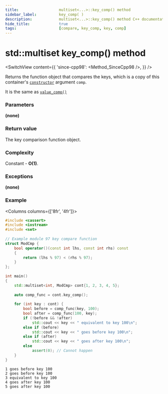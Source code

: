 ```yaml
---
title:					multiset<...>::key_comp() method
sidebar_label:			key_comp( )
description:			multiset<...>::key_comp() method C++ documentation
hide_title:				true
tags:					[compare, key_comp, key, comp]
---
```



<!----------------- Codes ---------------------->


# std::multiset key_comp() method

<SwitchView content={{
    'since-cpp98': <Method_SinceCpp98 />,
    }} />

Returns the function object that compares the keys, which is a copy of this container's [`constructor`](/docs/std/containers/sets/multiset/constructors) argument `comp`. 

It is the same as [`value_comp()`](/docs/std/containers/sets/multiset/value_comp)

### Parameters

**(none)**

### Return value

The key comparison function object.

### Complexity

Constant - **O(1)**.

### Exceptions

**(none)**

### Example

<Columns columns={['8fr', '4fr']}>
<div>

```cpp title='Main.cpp' showLineNumbers
#include <cassert>
#include <iostream>
#include <set>
 
// Example module 97 key compare function
struct ModCmp {
    bool operator()(const int lhs, const int rhs) const
    {
        return (lhs % 97) < (rhs % 97);
    }
};
 
int main()
{
    std::multiset<int, ModCmp> cont{1, 2, 3, 4, 5};
 
    auto comp_func = cont.key_comp();
 
    for (int key : cont) {
        bool before = comp_func(key, 100);
        bool after = comp_func(100, key);
        if (!before && !after)
            std::cout << key << " equivalent to key 100\n";
        else if (before)
            std::cout << key << " goes before key 100\n";
        else if (after)
            std::cout << key << " goes after key 100\n";
        else
            assert(0); // Cannot happen
    }
}
```

</div>
<div>

```plaintext title="Output"
1 goes before key 100
2 goes before key 100
3 equivalent to key 100
4 goes after key 100
5 goes after key 100
```

</div>
</Columns>
